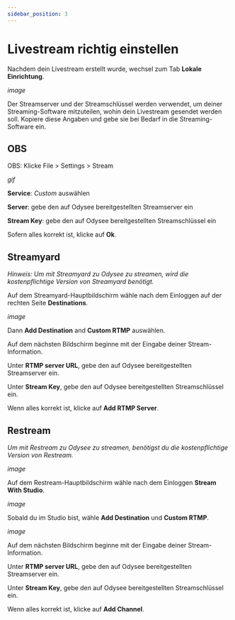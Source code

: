 ---
sidebar_position: 3
---

# Livestream richtig einstellen 

Nachdem dein Livestream erstellt wurde, wechsel zum Tab **Lokale Einrichtung**.

*image*

Der Streamserver und der Streamschlüssel werden verwendet, um deiner Streaming-Software mitzuteilen, wohin dein Livestream gesendet werden soll. Kopiere diese Angaben und gebe sie bei Bedarf in die Streaming-Software ein.

## OBS

OBS: Klicke File > Settings > Stream

*gif*

**Service**: *Custom* auswählen

**Server**: gebe den auf Odysee bereitgestellten Streamserver ein

**Stream Key**: gebe den auf Odysee bereitgestellten Streamschlüssel ein

Sofern alles korrekt ist, klicke auf **Ok**.

## Streamyard

*Hinweis: Um mit Streamyard zu Odysee zu streamen, wird die kostenpflichtige Version von Streamyard benötigt.*

Auf dem Streamyard-Hauptbildschirm wähle nach dem Einloggen auf der rechten Seite **Destinations**.

*image*

Dann **Add Destination** and **Custom RTMP** auswählen.

Auf dem nächsten Bildschirm beginne mit der Eingabe deiner Stream-Information.

Unter **RTMP server URL**, gebe den auf Odysee bereitgestellten Streamserver ein.

Unter **Stream Key**, gebe den auf Odysee bereitgestellten Streamschlüssel ein.

Wenn alles korrekt ist, klicke auf **Add RTMP Server**.


## Restream

*Um mit Restream zu Odysee zu streamen, benötigst du die kostenpflichtige Version von Restream.*

*image*

Auf dem Restream-Hauptbildschirm wähle nach dem Einloggen **Stream With Studio**.

*image*

Sobald du im Studio bist, wähle **Add Destination** und **Custom RTMP**.

*image*

Auf dem nächsten Bildschirm beginne mit der Eingabe deiner Stream-Information.

Unter **RTMP server URL**, gebe den auf Odysee bereitgestellten Streamserver ein.

Unter **Stream Key**, gebe den auf Odysee bereitgestellten Streamschlüssel ein.

Wenn alles korrekt ist, klicke auf **Add Channel**.
